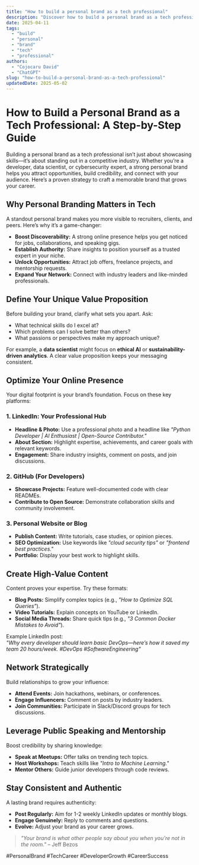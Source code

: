 ```yaml
---
title: "How to build a personal brand as a tech professional"
description: "Discover how to build a personal brand as a tech professional with this in-depth guide, providing actionable insights and practical tips to boost your knowledge and results."
date: 2025-04-11
tags:
  - "build"
  - "personal"
  - "brand"
  - "tech"
  - "professional"
authors:
  - "Cojocaru David"
  - "ChatGPT"
slug: "how-to-build-a-personal-brand-as-a-tech-professional"
updatedDate: 2025-05-02
---
```


# How to Build a Personal Brand as a Tech Professional: A Step-by-Step Guide  

Building a personal brand as a tech professional isn’t just about showcasing skills—it’s about standing out in a competitive industry. Whether you’re a developer, data scientist, or cybersecurity expert, a strong personal brand helps you attract opportunities, build credibility, and connect with your audience. Here’s a proven strategy to craft a memorable brand that grows your career.  

## Why Personal Branding Matters in Tech  

A standout personal brand makes you more visible to recruiters, clients, and peers. Here’s why it’s a game-changer:  

- **Boost Discoverability:** A strong online presence helps you get noticed for jobs, collaborations, and speaking gigs.  
- **Establish Authority:** Share insights to position yourself as a trusted expert in your niche.  
- **Unlock Opportunities:** Attract job offers, freelance projects, and mentorship requests.  
- **Expand Your Network:** Connect with industry leaders and like-minded professionals.  

## Define Your Unique Value Proposition  

Before building your brand, clarify what sets you apart. Ask:  

- What technical skills do I excel at?  
- Which problems can I solve better than others?  
- What passions or perspectives make my approach unique?  

For example, a **data scientist** might focus on **ethical AI** or **sustainability-driven analytics**. A clear value proposition keeps your messaging consistent.  

## Optimize Your Online Presence  

Your digital footprint is your brand’s foundation. Focus on these key platforms:  

### 1. LinkedIn: Your Professional Hub  

- **Headline & Photo:** Use a professional photo and a headline like *"Python Developer | AI Enthusiast | Open-Source Contributor."*  
- **About Section:** Highlight expertise, achievements, and career goals with relevant keywords.  
- **Engagement:** Share industry insights, comment on posts, and join discussions.  

### 2. GitHub (For Developers)  

- **Showcase Projects:** Feature well-documented code with clear READMEs.  
- **Contribute to Open Source:** Demonstrate collaboration skills and community involvement.  

### 3. Personal Website or Blog  

- **Publish Content:** Write tutorials, case studies, or opinion pieces.  
- **SEO Optimization:** Use keywords like *"cloud security tips"* or *"frontend best practices."*  
- **Portfolio:** Display your best work to highlight skills.  

## Create High-Value Content  

Content proves your expertise. Try these formats:  

- **Blog Posts:** Simplify complex topics (e.g., *"How to Optimize SQL Queries"*).  
- **Video Tutorials:** Explain concepts on YouTube or LinkedIn.  
- **Social Media Threads:** Share quick tips (e.g., *"3 Common Docker Mistakes to Avoid"*).  

Example LinkedIn post:  
*"Why every developer should learn basic DevOps—here’s how it saved my team 20 hours/week. #DevOps #SoftwareEngineering"*  

## Network Strategically  

Build relationships to grow your influence:  

- **Attend Events:** Join hackathons, webinars, or conferences.  
- **Engage Influencers:** Comment on posts by industry leaders.  
- **Join Communities:** Participate in Slack/Discord groups for tech discussions.  

## Leverage Public Speaking and Mentorship  

Boost credibility by sharing knowledge:  

- **Speak at Meetups:** Offer talks on trending tech topics.  
- **Host Workshops:** Teach skills like *"Intro to Machine Learning."*  
- **Mentor Others:** Guide junior developers through code reviews.  

## Stay Consistent and Authentic  

A lasting brand requires authenticity:  

- **Post Regularly:** Aim for 1-2 weekly LinkedIn updates or monthly blogs.  
- **Engage Genuinely:** Reply to comments and questions.  
- **Evolve:** Adjust your brand as your career grows.  

> _"Your brand is what other people say about you when you’re not in the room."_ – Jeff Bezos  

#PersonalBrand #TechCareer #DeveloperGrowth #CareerSuccess